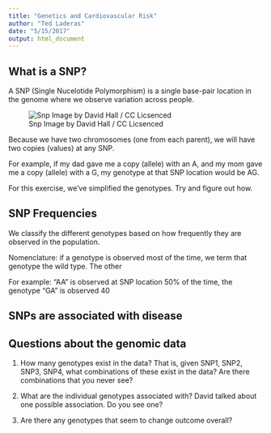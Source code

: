 ```yaml
---
title: "Genetics and Cardiovascular Risk"
author: "Ted Laderas"
date: "5/15/2017"
output: html_document
---
```


## What is a SNP?

A SNP (Single Nucelotide Polymorphism) is a single base-pair location in the genome where we observe variation across people.

![Snp Image by David Hall / CC Licsenced](image/snpDavidHall.png)

Because we have two chromosomes (one from each parent), we will have two copies (values) at any SNP.

For example, if my dad gave me a copy (allele) with an A, and my mom gave me a copy (allele) with a G, my genotype at that SNP location would be AG.

For this exercise, we've simplified the genotypes. Try and figure out how.

## SNP Frequencies

We classify the different genotypes based on how frequently they are observed in the population. 

Nomenclature: if a genotype is observed most of the time, we term that genotype the wild type. The other

For example: "AA" is observed at SNP location 50% of the time, the genotype "GA" is observed 40

## SNPs are associated with disease



## Questions about the genomic data

1) How many genotypes exist in the data? That is, given SNP1, SNP2, SNP3, SNP4, what combinations of these exist in the data? Are there combinations that you never see?

2) What are the individual genotypes associated with? David talked about one possible association. Do you see one?

3) Are there any genotypes that seem to change outcome overall?
